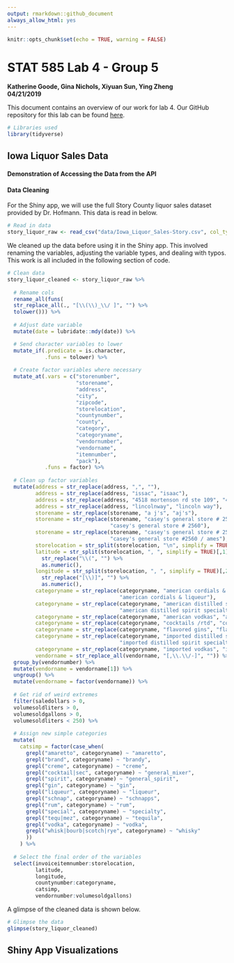 ```yaml
---
output: rmarkdown::github_document
always_allow_html: yes
---
```


```r
knitr::opts_chunk$set(echo = TRUE, warning = FALSE)
```

# STAT 585 Lab 4 - Group 5
 
**Katherine Goode, Gina Nichols, Xiyuan Sun, Ying Zheng**  
**04/21/2019**

This document contains an overview of our work for lab 4. Our GitHub repository for this lab can be found [here](https://github.com/xiyuansun/stat585Lab4).

```r
# Libraries used
library(tidyverse)
```

## Iowa Liquor Sales Data

#### Demonstration of Accessing the Data from the API


#### Data Cleaning

For the Shiny app, we will use the full Story County liquor sales dataset provided by Dr. Hofmann. This data is read in below.

```r
# Read in data
story_liquor_raw <- read_csv("data/Iowa_Liquor_Sales-Story.csv", col_types = cols())
```

We cleaned up the data before using it in the Shiny app. This involved renaming the variables, adjusting the variable types, and dealing with typos. This work is all included in the following section of code.

```r
# Clean data
story_liquor_cleaned <- story_liquor_raw %>%
  
  # Rename cols
  rename_all(funs(
  str_replace_all(., "[\\(\\)_\\/ ]", "") %>%
  tolower())) %>%
  
  # Adjust date variable
  mutate(date = lubridate::mdy(date)) %>%

  # Send character variables to lower
  mutate_if(.predicate = is.character,
            .funs = tolower) %>%
  
  # Create factor variables where necessary
  mutate_at(.vars = c("storenumber", 
                      "storename", 
                      "address", 
                      "city",
                      "zipcode", 
                      "storelocation", 
                      "countynumber",
                      "county",
                      "category", 
                      "categoryname", 
                      "vendornumber", 
                      "vendorname", 
                      "itemnumber", 
                      "pack"),
            .funs = factor) %>%
  
  # Clean up factor variables
  mutate(address = str_replace(address, ",", ""),
         address = str_replace(address, "issac", "isaac"),
         address = str_replace(address, "4518 mortenson rd ste 109", "4518 mortonsen street suite #109"),
         address = str_replace(address, "lincolnway", "lincoln way"),
         storename = str_replace(storename, "a j's", "aj's"),
         storename = str_replace(storename, "casey's general store # 2560/ ames", 
                                 "casey's general store # 2560"),
         storename = str_replace(storename, "casey's general store # 2560", 
                                 "casey's general store #2560 / ames"), 
         storelocation = str_split(storelocation, "\n", simplify = TRUE)[,3],
         latitude = str_split(storelocation, ", ", simplify = TRUE)[,1] %>% 
           str_replace("\\(", "") %>%
           as.numeric(),
         longitude = str_split(storelocation, ", ", simplify = TRUE)[,2] %>%
           str_replace("[\\)]", "") %>%
           as.numeric(),
         categoryname = str_replace(categoryname, "american cordials & liqueurs", 
                                    "american cordials & liqueur"),
         categoryname = str_replace(categoryname, "american distilled spirits specialty", 
                                    "american distilled spirit specialty"),
         categoryname = str_replace(categoryname, "american vodkas", "american vodka"),
         categoryname = str_replace(categoryname, "cocktails /rtd", "cocktails / rtd"),
         categoryname = str_replace(categoryname, "flavored gins", "flavored gin"),
         categoryname = str_replace(categoryname, "imported distilled spirits specialty", 
                                    "imported distilled spirit specialty"),
         categoryname = str_replace(categoryname, "imported vodkas", "imported vodka"),
         vendorname = str_replace_all(vendorname, "[,\\.\\/-]", "")) %>%
  group_by(vendornumber) %>%
  mutate(vendorname = vendorname[1]) %>%
  ungroup() %>%
  mutate(vendorname = factor(vendorname)) %>%
  
  # Get rid of weird extremes
  filter(saledollars > 0,
  volumesoldliters > 0,
  volumesoldgallons > 0,
  volumesoldliters < 250) %>%
  
  # Assign new simple categories
  mutate(
    catsimp = factor(case_when(
      grepl("amaretto", categoryname) ~ "amaretto",
      grepl("brand", categoryname) ~ "brandy",
      grepl("creme", categoryname) ~ "creme",
      grepl("cocktail|sec", categoryname) ~ "general_mixer",
      grepl("spirit", categoryname) ~ "general_spirit",
      grepl("gin", categoryname) ~ "gin",
      grepl("liqueur", categoryname) ~ "liqueur",
      grepl("schnap", categoryname) ~ "schnapps",
      grepl("rum", categoryname) ~ "rum",
      grepl("special", categoryname) ~ "specialty",
      grepl("tequ|mez", categoryname) ~ "tequila",
      grepl("vodka", categoryname) ~ "vodka",
      grepl("whisk|bourb|scotch|rye", categoryname) ~ "whisky"
      ))
    ) %>%
  
  # Select the final order of the variables
  select(invoiceitemnumber:storelocation, 
         latitude, 
         longitude, 
         countynumber:categoryname, 
         catsimp, 
         vendornumber:volumesoldgallons)
```

A glimpse of the cleaned data is shown below.

```r
# Glimpse the data
glimpse(story_liquor_cleaned)
```

## Shiny App Visualizations
